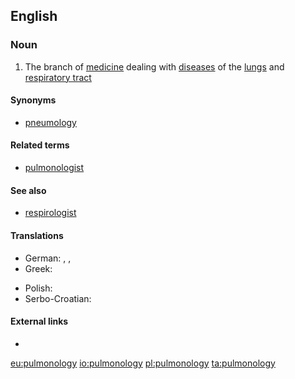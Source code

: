 ==English==

===Noun===
{{en-noun|-}}

# {{context|medicine|lang=en}} The branch of [[medicine]] dealing with [[disease]]s of the [[lungs]] and [[respiratory tract]]

====Synonyms====
* [[pneumology]]

====Related terms====
*[[pulmonologist]]

====See also====
*[[respirologist]]

====Translations====
{{trans-top|the branch of medicine dealing with diseases of the lungs and respiratory tract}}
* German: {{t+|de|Pulmonologie|f}}, {{t+|de|Pulmologie|f}}, {{t+|de|Pneumologie|f}}
* Greek: {{t+|el|πνευμονολογία|f|tr=pnefmonología|sc=Grek}}
{{trans-mid}}
* Polish: {{t+|pl|pulmonologia|f}}
* Serbo-Croatian: {{t+|sh|pulmologija|f}}
{{trans-bottom}}

====External links====
* {{pedialite}}

[[eu:pulmonology]]
[[io:pulmonology]]
[[pl:pulmonology]]
[[ta:pulmonology]]